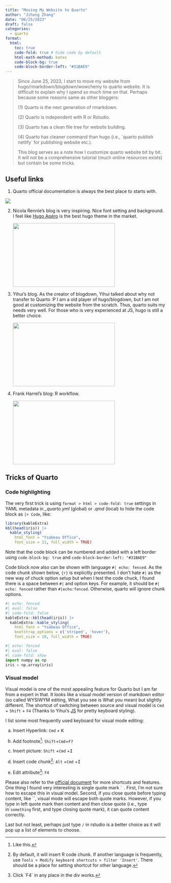 ```yaml
---
title: "Moving My Website to Quarto"
author: "Jihong Zhang"
date: "06/25/2023"
draft: false
categories:
  - quarto
format:
  html:
    toc: true
    code-fold: true # hide code by default
    html-math-method: katex
    code-block-bg: true
    code-block-border-left: "#31BAE9"
---
```


> Since June 25, 2023, I start to move my website from hugo/rmarkdown/blogdown/wowchemy to quarto website. It is difficult to explain why I spend so much time on that. Perhaps because some reasons same as other bloggers:
>
> \(1\) Quarto is the next generation of rmarkdown.
>
> \(2\) Quarto is independent with R or Rstudio.
>
> \(3\) Quarto has a clean file tree for website building.
>
> \(4\) Quarto has cleaner command than hugo (i.e., \`quarto publish netlify\` for publishing website etc.).
>
> This blog serves as a note how I customize quarto website bit by bit. It will not be a comprehensive tutorial (much online resources exists) but contain be some tricks.

## Useful links

1.  Quarto official documentation is always the best place to starts with.

[![](quarto.png){fig-align="center"}](https://quarto.org)

2.  Nicola Rennie's blog is very inspiring. Nice font setting and background. I feel like [Hugo Apéro](https://github.com/hugo-apero/) is the best hugo theme in the market.

    [![](nrennie.png){width="320" height="200"}](https://nrennie.rbind.io)

3.  Yihui's blog. As the creator of blogdown, Yihui talked about why not transfer to Quarto :P I am a old player of hugo/blogdown, but I am not good at customizing the website from the scratch. Thus, quarto suits my needs very well. For those who is very experienced at JS, hugo is still a better choice.

    [![](yihui.png){width="320" height="200"}](https://yihui.org/en/2022/04/quarto-r-markdown/#should-you-switch)

4.  Frank Harrel's blog: R workflow.

    [![](FrankHarrel.png){width="320" height="200"}](https://www.fharrell.com/post/rflow/)

## Tricks of Quarto

### Code highlighting

The very first trick is using `format > html > code-fold: true` settings in YAML metadata in *\_quarto.yml* (global) or *.qmd* (local) to hide the code block as `|> Code`, like:

```r
library(kableExtra)
kbl(head(iris)) |> 
  kable_styling(
    html_font = "Ysabeau Office",
    font_size = 11, full_width = TRUE)
```

Note that the code block can be numbered and added with a left border using `code-block-bg: true` and `code-block-border-left: "#31BAE9"`

Code block now also can be shown with language `#| echo: fenced`. As the code chunk shown below, `{r}` is explicitly presented. I don't hate `#|` as the new way of chuck option setup but when I test the code chuck, I found there is a space between `#|` and option keys. For example, it should be `#| echo: fenced` rather than `#|echo:fenced`. Otherwise, quarto will ignore chunk options.

```r
#| echo: fenced
#| eval: false
#| code-fold: false
kableExtra::kbl(head(iris)) |> 
  kableExtra::kable_styling(
    html_font = "Ysabeau Office",
    bootstrap_options = c('striped', 'hover'),
    font_size = 10, full_width = TRUE)
```

```python
#| echo: fenced
#| eval: false
#| code-fold: show
import numpy as np
iris = np.array(iris)
```

### Visual model

Visual model is one of the most appealing feature for Quarto but I am far from a expert in that. It looks like a visual model version of markdown editor (so called WYSIWYM editing, What you see is What you mean) but slightly different. The shortcut of switching between source and visual model is `Cmd` + `Shift` + `F4` (Thanks to Yihui's [JS](https://yihui.org/en/2023/02/key-buttons/) for pretty keyboard styling).

I list some most frequently used keyboard for visual mode editing:

(a) Insert Hyperlink: `Cmd` + <kbd>K</kbd>

(b) Add footnote[^1]: `Shift`+`Cmd`+`F7`

(c) Insert picture: `Shift` +`Cmd` +<kbd>I</kbd>

(d) Insert code chunk[^2]: `Alt` +`Cmd` +<kbd>I</kbd>

(e) Edit attribute[^3]: `F4`

[^1]: Like this.

[^2]: By default, it will insert R code chunk. If another language is frequently, use `Tools > Modify keyboard shortcuts > filter 'Insert'`. There should be a place for setting shortcut for other language.

[^3]: Click \`F4\` in any place in the div works.

Please also refer to the [official document](https://quarto.org/docs/visual-editor/vscode/) for more shortcuts and features. One thing I found very interesting is single quote mark `` ` `` . First, I'm not sure how to escape this in visual model. Second, if you close quote before typing content, like \`\`, visual mode will escape both quote marks. However, if you type in left quote mark then content and then close quote (i.e., type in\``something` first, and type closing quote mark), it can quote content correctly.

Last but not least, perhaps just type `/` in rstudio is a better choice as it will pop up a list of elements to choose.

